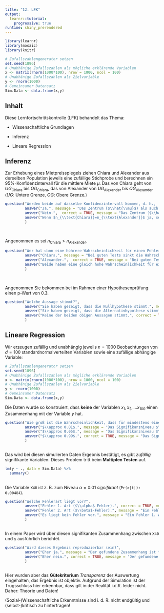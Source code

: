 ```yaml
---
title: "12. LFK"
output: 
  learnr::tutorial:
    progressive: true
runtime: shiny_prerendered
---
```



```r
library(learnr)
library(mosaic)
library(knitr)

# Zufallszahlengenerator setzen
set.seed(1896)
# Unabhänige Zufallszahlen als mögliche erklärende Variablen
x <- matrix(rnorm(1000*100), nrow = 1000, ncol = 100)
# Unabhänige Zufallszahlen als Zielvariable
y <- rnorm(1000)
# Gemeinsamer Datensatz
Sim.Data <- data.frame(x,y)
```

## Inhalt

Diese Lernfortschrittskontrolle (LFK) behandelt das Thema:

- Wissenschaftliche Grundlagen

- Inferenz

- Lineare Regression

## Inferenz

Zur Erhebung eines Mietpreisspiegels ziehen Chiara und Alexander aus derselben Population jeweils eine zufällige Stichprobe und berechnen ein $95\%$-Konfidenzintervall für die mittlere Miete $\mu$. Das von Chiara geht von $UG_{\text{Chiara}}$ bis $OG_{\text{Chiara}}$, das von Alexander von $UG_{\text{Alexander}}$ bis $OG_{\text{Alexander}}$ ($UG$: Untere Grenze, $OG$: Obere Grenze.)


```r
question("Werden beide auf dasselbe Konfidenzintervall kommen, d. h.,  $UG_{\\text{Chiara}}=UG_{\\text{Alexander}}$ und $OG_{\\text{Chiara}}=OG_{\\text{Alexander}}$",
         answer("Ja.", message = "Das Zentrum ($\\hat{\\mu}$) als auch der geschätzte Standardfehler ($se$) variiert mit der zufälligen Stichprobe."),
         answer("Nein.",  correct = TRUE, message = "Das Zentrum ($\\hat{\\mu}$) als auch der geschätzte Standardfehler ($se$) variiert mit der zufälligen Stichprobe."),
         answer("Wenn $n_{\\text{Chiara}}=n_{\\text{Alexander}}$ ja, sonst nein.", message = "Das Zentrum ($\\hat{\\mu}$) als auch der geschätzte Standardfehler ($se$) variiert mit der zufälligen Stichprobe. Bei gleichen Stichprobenumfang ist die Breite des Konfidenzintervalls *ähnlich*, bei hohen Stichprobenumfang auch der Punktschätzer, aber i. d. R. nicht gleich.")
         )
```

<br>

Angenommen es sei $n_{\text{Chiara}}>n_{\text{Alexander}}$.

```r
question("Wer hat dann eine höhrere Wahrscheinlichkeit für einen Fehler 2. Art?",
         answer("Chiara.", message = "Bei guten Tests sinkt die Wahrscheinlichkeit für einen Fehler 2. Art mit zunehmenden Stichprobenumfang $n$."),
         answer("Alexander.",  correct = TRUE, message = "Bei guten Tests sinkt die Wahrscheinlichkeit für einen Fehler 2. Art mit zunehmenden Stichprobenumfang $n$."),
         answer("Beide haben eine gleich hohe Wahrscheinlichkeit für einen Fehler 2. Art.", message = "Bei guten Tests sinkt die Wahrscheinlichkeit für einen Fehler 2. Art mit zunehmenden Stichprobenumfang $n$.")
         )
```

<br>

Angenommen Sie bekommen bei im Rahmen einer Hypothesenprüfung einen p-Wert von $0.3$.

```r
question("Welche Aussage stimmt?",
         answer("Sie haben gezeigt, dass die Nullhypothese stimmt.", message = "Der p-Wert misst *nur* die Randwahrscheinlichkeit der Teststatistik, wenn das Modell $H_0$ stimmt. Bei einem hohen p-Wert wie hier wird $H_0$ nicht verworfen - aber auch nicht bestätigt."),
         answer("Sie haben gezeigt, dass die Alternativhypothese stimmt.", message = "Der p-Wert misst *nur* die Randwahrscheinlichkeit der Teststatistik, wenn das Modell $H_0$ stimmt. Bei einem hohen p-Wert wie hier wird $H_0$ nicht verworfen - aber auch nicht bestätigt."),
         answer("Keine der beiden obigen Aussagen stimmt.", correct = TRUE, message = "Der p-Wert misst *nur* die Randwahrscheinlichkeit der Teststatistik, wenn das Modell $H_0$ stimmt. Bei einem hohen p-Wert wie hier wird $H_0$ nicht verworfen - aber auch nicht bestätigt.")
         )
```

## Lineare Regression

Wir erzeugen zufällig und unabhängig jeweils $n=1000$ Beobachtungen von $d=100$ standardnormalverteilten Variablen sowie eine zufällige abhängige Variable:

```r
# Zufallszahlengenerator setzen
set.seed(1896)
# Unabhänige Zufallszahlen als mögliche erklärende Variablen
x <- matrix(rnorm(1000*100), nrow = 1000, ncol = 100)
# Unabhänige Zufallszahlen als Zielvariable
y <- rnorm(1000)
# Gemeinsamer Datensatz
Sim.Data <- data.frame(x,y)
```

Die Daten wurde so konstruiert, dass **keine** der Variablen $x_1, x_2, \ldots x_{100}$ einen Zusammenhang mit der Variable $y$ hat.

```r
question("Wie groß ist die Wahrscheinlichkeit, dass für mindestens eine der Variablen die Nullhypothese $H_0: \\beta_i=0$ zum Niveau $\\alpha=0.05$ verworfen wird?",
         answer("$\\approx 0.01$.", message = "Das Signifikanzniveau $\\alpha$ ist die obere Grenze für die Irrtumswahrscheinlichkeit $H_0$ zu verwerfen, obwohl $H_0$ (wie hier) stimmt. Wenn die Nullhypothese stimmt, sind p-Werte gleichverteilt zwischen 0 und 1. Wenn - wie hier - $d=100$ Variablen geprüft werden, erwarten wir daher, dass $\\approx 100 \\cdot 0.05 = 5$ Variablen *signifikant* sind."),
         answer("$\\approx 0.05$.", message = "Das Signifikanzniveau $\\alpha$ ist die obere Grenze für die Irrtumswahrscheinlichkeit $H_0$ zu verwerfen, obwohl $H_0$ (wie hier) stimmt. Wenn die Nullhypothese stimmt, sind p-Werte gleichverteilt zwischen 0 und 1. Wenn - wie hier - $d=100$ Variablen geprüft werden, erwarten wir daher, dass $\\approx 100 \\cdot 0.05 = 5$ Variablen *signifikant* sind. Die Wahrscheinlichkeit, dass mindestens eine signifikant ist, ist die Gegenwahrscheinlichkeit dazu, dass keine signifikant ist, daher $1-(1-0.05)^{100} \\approx 0.99$."),
         answer("$\\approx 0.99$.", correct = TRUE, message = "Das Signifikanzniveau $\\alpha$ ist die obere Grenze für die Irrtumswahrscheinlichkeit $H_0$ zu verwerfen, obwohl $H_0$ (wie hier) stimmt. Wenn die Nullhypothese stimmt, sind p-Werte gleichverteilt zwischen 0 und 1. Wenn - wie hier - $d=100$ Variablen geprüft werden, erwarten wir daher, dass $\\approx 100 \\cdot 0.05 = 5$ Variablen *signifikant* sind. Die Wahrscheinlichkeit, dass mindestens eine signifikant ist, ist die Gegenwahrscheinlichkeit dazu, dass keine signifikant ist, daher $1-(1-0.05)^{100} \\approx 0.99$.")
         )
```

##

Das wird bei diesen simulierten Daten Ergebnis bestätigt, es gibt *zufällig* signifikante Variablen. Dieses Problem tritt beim **Multiplen Testen** auf.

```r
lm(y ~ ., data = Sim.Data) %>%
  summary()
```

##

Die Variable `X40` ist z. B. zum Niveau $\alpha=0.01$ *signifikant* (`Pr(>|t|): 0.00484`).

```r
question("Welche Fehlerart liegt vor?",
         answer("Fehler 1. Art ($\\alpha$-Fehler).", correct = TRUE, message = "Ein Fehler 1. Art liegt vor, wenn die Nullhypothese verworfen wird, obwohl sie stimmt."),
         answer("Fehler 2. Art ($\\beta$-Fehler).", message = "Ein Fehler 2. Art liegt vor, wenn die Nullhypothese nicht verworfen wird, obwohl sie nicht stimmt."),
         answer("Es liegt kein Fehler vor.", message = "Ein Fehler 1. Art liegt vor, wenn die Nullhypothese verworfen wird, obwohl sie stimmt. Ein Fehler 2. Art liegt vor, wenn die Nullhypothese nicht verworfen wird, obwohl sie nicht stimmt.")
         )
```

##

In einem Paper wird über diesen signifikanten Zusammenhang zwischen `X40` und `y` ausführlich berichtet. 

```r
question("Wird dieses Ergebnis reproduzierbar sein?",
         answer("Eher ja.", message = "Der gefundene Zusammenhang ist *zufällig*, der Schluss `X40` $\\rightarrow$ `y` ist nicht valide. Trotzdem kann es natürlich zufällig so sein, dass auch in einer Wiederholungsstudie ein signifikanter Zusammenhang gefunden wird - die Wahrscheinlichkeit ist aber $<\\alpha$."),
         answer("Eher nein.", correct = TRUE, message = "Der gefundene Zusammenhang ist *zufällig*, der Schluss `X40` $\\rightarrow$ `y` ist nicht valide. Trotzdem kann es natürlich zufällig so sein, dass auch in einer Wiederholungsstudie ein signifikanter Zusammenhang gefunden wird - die Wahrscheinlichkeit ist aber $<\\alpha$.")
         )
```

##

Hier wurden aber das **Gütekriterium** *Transparenz* der Auswertung eingehalten, das Ergebnis ist objektiv. Aufgrund der Simulation ist der Trugsschluss hier erkennbar, dass gilt in der Realität i.d.R. leider nicht. Daher: Theorie und Daten!

(Sozial-)Wissenschaftliche Erkenntnisse sind i. d. R. nicht endgültig und (selbst-)kritisch zu hinterfragen!
